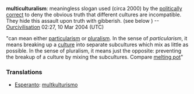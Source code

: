 '''multiculturalism''': meaningless slogan used (circa 2000) by the [http://www.ourcivilisation.com/pc.htm politically correct] to deny the obvious truth that different cultures are incompatible. They hide this assault upon truth with gibberish. (see below ) --[[User:Ourcivilisation|Ourcivilisation]] 02:27, 10 Mar 2004 (UTC)

"can mean either [[particularism]] or [[pluralism]]. In the sense of ''particularism'', it means breaking up a [[culture]] into separate subcultures which mix as little as possible. In the sense of pluralism, it means just the opposite: preventing the breakup of a culture by mixing the subcultures. Compare [[melting pot]]"

===Translations===
*[[Esperanto]]: [[multkulturismo]]